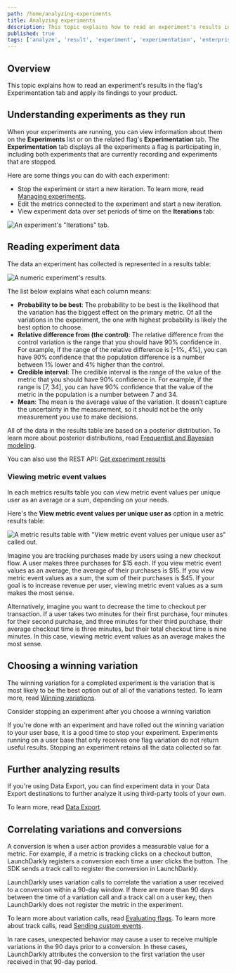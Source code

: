 ```yaml
---
path: /home/analyzing-experiments
title: Analyzing experiments
description: This topic explains how to read an experiment's results in the flag's Experimentation tab and apply its findings to your product.
published: true
tags: ['analyze', 'result', 'experiment', 'experimentation', 'enterprise']
---
```


## Overview

This topic explains how to read an experiment's results in the flag's Experimentation tab and apply its findings to your product.

## Understanding experiments as they run

When your experiments are running, you can view information about them on the **Experiments** list or on the related flag's **Experimentation** tab. The **Experimentation** tab displays all the experiments a flag is participating in, including both experiments that are currently recording and experiments that are stopped.

Here are some things you can do with each experiment:

- Stop the experiment or start a new iteration. To learn more, read [Managing experiments](/home/analyzing-experiments/managing).
- Edit the metrics connected to the experiment and start a new iteration.
- View experiment data over set periods of time on the **Iterations** tab:

![An experiment's "Iterations" tab.](experiment-iterations-tab.png)

## Reading experiment data

The data an experiment has collected is represented in a results table:

![A numeric experiment's results.](experiment-results.png)

The list below explains what each column means:

- **Probability to be best**: The probability to be best is the likelihood that the variation has the biggest effect on the primary metric. Of all the variations in the experiment, the one with highest probability is likely the best option to choose.
- **Relative difference from (the control)**: The relative difference from the control variation is the range that you should have 90% confidence in. For example, if the range of the relative difference is [-1%, 4%], you can have 90% confidence that the population difference is a number between 1% lower and 4% higher than the control.
- **Credible interval**: The credible interval is the range of the value of the metric that you should have 90% confidence in. For example, if the range is [7, 34], you can have 90% confidence that the value of the metric in the population is a number between 7 and 34.
- **Mean**: The mean is the average value of the variation. It doesn’t capture the uncertainty in the measurement, so it should not be the only measurement you use to make decisions.

All of the data in the results table are based on a posterior distribution. To learn more about posterior distributions, read [Frequentist and Bayesian modeling](/guides/experimentation/bayesian#frequentist-and-bayesian-modeling).

<LearnMore>

You can also use the REST API: [Get experiment results](https://apidocs.launchdarkly.com/tag/Experiments-(beta)#operation/getExperimentResults)

</LearnMore>

### Viewing metric event values

In each metrics results table you can view metric event values per unique user as an average or a sum, depending on your needs.

Here's the **View metric event values per unique user as** option in a metric results table:

![A metric results table with "View metric event values per unique user as" called out.](experiment-card-view-metric-event-callout.png)

Imagine you are tracking purchases made by users using a new checkout flow. A user makes three purchases for $15 each. If you view metric event values as an average, the average of their purchases is $15. If you view metric event values as a sum, the sum of their purchases is $45. If your goal is to increase revenue per user, viewing metric event values as a sum makes the most sense.

Alternatively, imagine you want to decrease the time to checkout per transaction. If a user takes two minutes for their first purchase, four minutes for their second purchase, and three minutes for their third purchase, their average checkout time is three minutes, but their total checkout time is nine minutes. In this case, viewing metric event values as an average makes the most sense.

## Choosing a winning variation

The winning variation for a completed experiment is the variation that is most likely to be the best option out of all of the variations tested. To learn more, read [Winning variations](/home/analyzing-experiments/winning-variation).

<Callout intent="info">
<CalloutTitle>Consider stopping an experiment after you choose a winning variation</CalloutTitle>
<CalloutDescription>

If you're done with an experiment and have rolled out the winning variation to your user base, it is a good time to stop your experiment. Experiments running on a user base that only receives one flag variation do not return useful results. Stopping an experiment retains all the data collected so far.

</CalloutDescription>
</Callout>

## Further analyzing results

If you're using Data Export, you can find experiment data in your Data Export destinations to further analyze it using third-party tools of your own.

To learn more, read [Data Export](/home/data-export).

## Correlating variations and conversions

A conversion is when a user action provides a measurable value for a metric. For example, if a metric is tracking clicks on a checkout button, LaunchDarkly registers a conversion each time a user clicks the button. The SDK sends a track call to register the conversion in LaunchDarkly.

LaunchDarkly uses variation calls to correlate the variation a user received to a conversion within a 90-day window. If there are more than 90 days between the time of a variation call and a track call on a user key, then LaunchDarkly does not register the metric in the experiment.

To learn more about variation calls, read [Evaluating flags](/sdk/features/evaluating). To learn more about track calls, read [Sending custom events](/sdk/features/events).

In rare cases, unexpected behavior may cause a user to receive multiple variations in the 90 days prior to a conversion. In these cases, LaunchDarkly attributes the conversion to the first variation the user received in that 90-day period.
